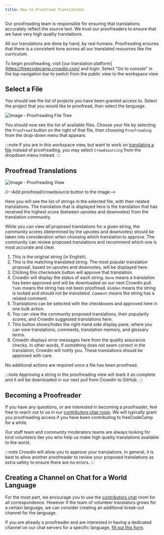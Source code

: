 ```yaml
---
title: How to Proofread Translations
---
```



Our proofreading team is responsible for ensuring that translations accurately reflect the source text. We trust our proofreaders to ensure that we have very high quality translations.

All our translations are done by hand, by real humans. Proofreading ensures that there is a consistent tone across all our translated resources like the curriculum.

To begin proofreading, visit [our translation platform](https://freecodecamp.crowdin.com/ and login. Select "Go to console" in the top navigation bar to switch from the public view to the workspace view.

## Select a File

You should see the list of projects you have been granted access to. Select the project that you would like to proofread, then select the language.

![Image - Proofreading File Tree](https://contribute.freecodecamp.org/images/crowdin/proof-file-tree.png)

You should now see the list of available files. Choose your file by selecting the `Proofread` button on the right of that file, then choosing `Proofreading` from the drop-down menu that appears.

:::note
If you are in this workspace view, but want to work on [translating a file](/how-to-translate-files/) instead of proofreading, you may select `Crowdsourcing` from the dropdown menu instead.
:::

## Proofread Translations

![Image - Proofreading View](https://contribute.freecodecamp.org/images/crowdin/proofread.png)

//--Add proofread/crowdsource button to the image-->

Here you will see the list of strings in the selected file, with their related translations. The translation that is displayed here is the translation that has received the highest score (between upvotes and downvotes) from the translation community.

While you can view _all_ proposed translations for a given string, the community scores (determined by the upvotes and downvotes) should be taken into consideration when choosing which translation to approve. The community can review proposed translations and recommend which one is most accurate and clear.

<Steps>

1. This is the original string (in English).
2. This is the matching translated string. The most popular translation proposal, based on upvotes and downvotes, will be displayed here.
3. Clicking this checkmark button will approve that translation.
4. Crowdin will display the status of each string. `Done` means a translation has been approved and will be downloaded on our next Crowdin pull. `Todo` means the string has not been proofread. `Hidden` means the string is locked and _should not be translated_. `Comment` means the string has a related comment.
5. Translations can be selected with the checkboxes and approved here in one bulk action.
6. You can view the community proposed translations, their popularity scores, and Crowdin suggested translations here.
7. This button shows/hides the right-hand side display pane, where you can view translations, comments, translation memory, and glossary terms.
8. Crowdin displays error messages here from the quality assurance checks. In other words, if something does not seem correct in the translation, Crowdin will notify you. These translations should be approved with care.

</Steps>

No additional actions are required once a file has been proofread.

:::note
Approving a string in the proofreading view will mark it as complete and it will be downloaded in our next pull from Crowdin to GitHub.
:::

## Becoming a Proofreader

If you have any questions, or are interested in becoming a proofreader, feel free to reach out to us in our [contributors chat room](https://discord.gg/PRyKn3Vbay). We will typically grant you proofreading access if you have been contributing to freeCodeCamp for a while.

Our staff team and community moderators teams are always looking for kind volunteers like you who help us make high quality translations available to the world.

:::note
Crowdin will allow you to approve your translations. In general, it is best to allow another proofreader to review your proposed translations as extra safety to ensure there are no errors.
:::

## Creating a Channel on Chat for a World Language

For the most part, we encourage you to use the [contributors chat](https://discord.gg/PRyKn3Vbay) room for all correspondence. However if the team of volunteer translators grows for a certain language, we can consider creating an additional break-out channel for the language.

If you are already a proofreader and are interested in having a dedicated channel on our chat servers for a specific language, [fill out this form](https://forms.gle/XU5CyutrYCgDYaVZA).
